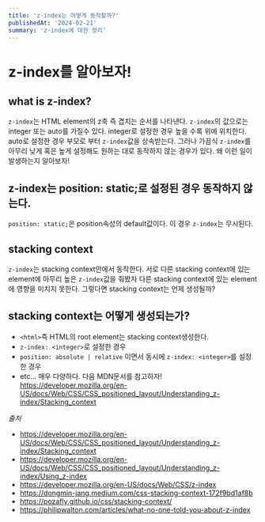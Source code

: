 ```yaml
---
title: 'z-index는 어떻게 동작할까?'
publishedAt: '2024-02-21'
summary: 'z-index에 대한 정리'
---
```



# z-index를 알아보자!

## what is z-index?
`z-index`는 HTML element의 z축 즉 겹치는 순서를 나타낸다.
`z-index`의 값으로는 integer 또는 auto를 가질수 있다.
integer로 설정한 경우 높을 수록 위에 위치한다.
auto로 설정한 경우 부모로 부터 `z-index`값을 상속받는다.
그러나 가끔식 `z-index`를 아무리 낮게 혹은 높게 설정해도 원하는 대로 동작하지 않는 경우가 있다.
왜 이런 일이 발생하는지 알아보자!

## z-index는 position: static;로 설정된 경우 동작하지 않는다.
`position: static;`은 position속성의 default값이다.
이 경우 `z-index`는 무시된다.

## stacking context
`z-index`는 stacking context안에서 동작한다.
서로 다른 stacking context에 있는 element에 아무리 높은 `z-index`값을 줘봤자 다른 stacking context에 있는 element에 영향을 미치지 못한다.
그렇다면 stacking context는 언제 생성될까?


## stacking context는 어떻게 생성되는가?
* `<html>`즉 HTML의 root element는 stacking context생성한다.
* `z-index: <integer>`로 설정한 경우
* `position: absolute | relative` 이면서 동시에 `z-index: <integer>`를 설정한 경우
* etc... 매우 다양하다. 다음 MDN문서를 참고하자! https://developer.mozilla.org/en-US/docs/Web/CSS/CSS_positioned_layout/Understanding_z-index/Stacking_context



_출처_
- https://developer.mozilla.org/en-US/docs/Web/CSS/CSS_positioned_layout/Understanding_z-index/Stacking_context 
- https://developer.mozilla.org/en-US/docs/Web/CSS/CSS_positioned_layout/Understanding_z-index/Using_z-index
- https://developer.mozilla.org/en-US/docs/Web/CSS/z-index
- https://dongmin-jang.medium.com/css-stacking-context-172f9bd1af8b
- https://pozafly.github.io/css/stacking-context/
- https://philipwalton.com/articles/what-no-one-told-you-about-z-index